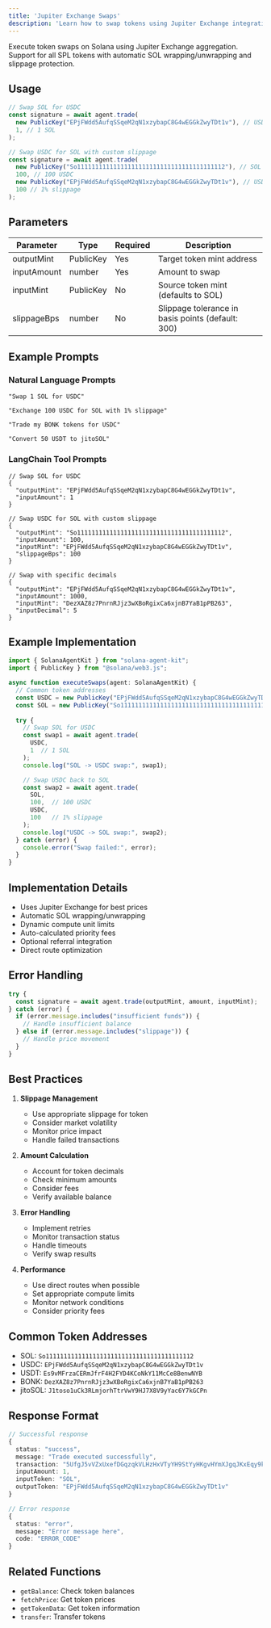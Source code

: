 ```yaml
---
title: 'Jupiter Exchange Swaps'
description: 'Learn how to swap tokens using Jupiter Exchange integration'
---
```


Execute token swaps on Solana using Jupiter Exchange aggregation. Support for all SPL tokens with automatic SOL wrapping/unwrapping and slippage protection.

## Usage

```typescript
// Swap SOL for USDC
const signature = await agent.trade(
  new PublicKey("EPjFWdd5AufqSSqeM2qN1xzybapC8G4wEGGkZwyTDt1v"), // USDC
  1, // 1 SOL
);

// Swap USDC for SOL with custom slippage
const signature = await agent.trade(
  new PublicKey("So11111111111111111111111111111111111111112"), // SOL
  100, // 100 USDC
  new PublicKey("EPjFWdd5AufqSSqeM2qN1xzybapC8G4wEGGkZwyTDt1v"), // USDC
  100 // 1% slippage
);
```

## Parameters

| Parameter | Type | Required | Description |
| --------- | ---- | -------- | ----------- |
| outputMint | PublicKey | Yes | Target token mint address |
| inputAmount | number | Yes | Amount to swap |
| inputMint | PublicKey | No | Source token mint (defaults to SOL) |
| slippageBps | number | No | Slippage tolerance in basis points (default: 300) |

## Example Prompts

### Natural Language Prompts
```text
"Swap 1 SOL for USDC"

"Exchange 100 USDC for SOL with 1% slippage"

"Trade my BONK tokens for USDC"

"Convert 50 USDT to jitoSOL"
```

### LangChain Tool Prompts
```text
// Swap SOL for USDC
{
  "outputMint": "EPjFWdd5AufqSSqeM2qN1xzybapC8G4wEGGkZwyTDt1v",
  "inputAmount": 1
}

// Swap USDC for SOL with custom slippage
{
  "outputMint": "So11111111111111111111111111111111111111112",
  "inputAmount": 100,
  "inputMint": "EPjFWdd5AufqSSqeM2qN1xzybapC8G4wEGGkZwyTDt1v",
  "slippageBps": 100
}

// Swap with specific decimals
{
  "outputMint": "EPjFWdd5AufqSSqeM2qN1xzybapC8G4wEGGkZwyTDt1v",
  "inputAmount": 1000,
  "inputMint": "DezXAZ8z7PnrnRJjz3wXBoRgixCa6xjnB7YaB1pPB263",
  "inputDecimal": 5
}
```

## Example Implementation

```typescript
import { SolanaAgentKit } from "solana-agent-kit";
import { PublicKey } from "@solana/web3.js";

async function executeSwaps(agent: SolanaAgentKit) {
  // Common token addresses
  const USDC = new PublicKey("EPjFWdd5AufqSSqeM2qN1xzybapC8G4wEGGkZwyTDt1v");
  const SOL = new PublicKey("So11111111111111111111111111111111111111112");
  
  try {
    // Swap SOL for USDC
    const swap1 = await agent.trade(
      USDC,
      1  // 1 SOL
    );
    console.log("SOL -> USDC swap:", swap1);

    // Swap USDC back to SOL
    const swap2 = await agent.trade(
      SOL,
      100,  // 100 USDC
      USDC,
      100   // 1% slippage
    );
    console.log("USDC -> SOL swap:", swap2);
  } catch (error) {
    console.error("Swap failed:", error);
  }
}
```

## Implementation Details

- Uses Jupiter Exchange for best prices
- Automatic SOL wrapping/unwrapping
- Dynamic compute unit limits
- Auto-calculated priority fees
- Optional referral integration
- Direct route optimization

## Error Handling

```typescript
try {
  const signature = await agent.trade(outputMint, amount, inputMint);
} catch (error) {
  if (error.message.includes("insufficient funds")) {
    // Handle insufficient balance
  } else if (error.message.includes("slippage")) {
    // Handle price movement
  }
}
```

## Best Practices

1. **Slippage Management**
   - Use appropriate slippage for token
   - Consider market volatility
   - Monitor price impact
   - Handle failed transactions

2. **Amount Calculation**
   - Account for token decimals
   - Check minimum amounts
   - Consider fees
   - Verify available balance

3. **Error Handling**
   - Implement retries
   - Monitor transaction status
   - Handle timeouts
   - Verify swap results

4. **Performance**
   - Use direct routes when possible
   - Set appropriate compute limits
   - Monitor network conditions
   - Consider priority fees

## Common Token Addresses

- SOL: `So11111111111111111111111111111111111111112`
- USDC: `EPjFWdd5AufqSSqeM2qN1xzybapC8G4wEGGkZwyTDt1v`
- USDT: `Es9vMFrzaCERmJfrF4H2FYD4KCoNkY11McCe8BenwNYB`
- BONK: `DezXAZ8z7PnrnRJjz3wXBoRgixCa6xjnB7YaB1pPB263`
- jitoSOL: `J1toso1uCk3RLmjorhTtrVwY9HJ7X8V9yYac6Y7kGCPn`

## Response Format

```typescript
// Successful response
{
  status: "success",
  message: "Trade executed successfully",
  transaction: "5UfgJ5vVZxUxefDGqzqkVLHzHxVTyYH9StYyHKgvHYmXJgqJKxEqy9k4Rz9LpXrHF9kUZB7",
  inputAmount: 1,
  inputToken: "SOL",
  outputToken: "EPjFWdd5AufqSSqeM2qN1xzybapC8G4wEGGkZwyTDt1v"
}

// Error response
{
  status: "error",
  message: "Error message here",
  code: "ERROR_CODE"
}
```

## Related Functions

- `getBalance`: Check token balances
- `fetchPrice`: Get token prices
- `getTokenData`: Get token information
- `transfer`: Transfer tokens